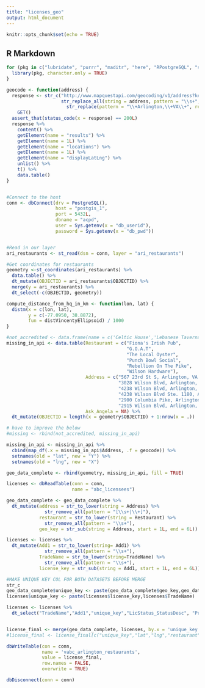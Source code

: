 ```yaml
---
title: "licenses_geo"
output: html_document
---
```


```r
knitr::opts_chunk$set(echo = TRUE)
```

## R Markdown

```r

for (pkg in c("lubridate", "purrr", "maditr", "here", "RPostgreSQL", "stringr", "sf","geosphere","httr","assertthat")) {
  library(pkg, character.only = TRUE)
}

geocode <- function(address) {
  response <- str_c("http://www.mapquestapi.com/geocoding/v1/address?key=dG2GaXJQ2x78GVhbJL2IqJPM4CVtZz25&location=",
                    str_replace_all(string = address, pattern = "\\s+", replacement = "+") %>%
                      str_replace(pattern = "\\+Arlington,\\+VA\\+", replacement = "Arlington,VA")) %>%
    GET()
  assert_that(status_code(x = response) == 200L)
  response %>%
    content() %>%
    getElement(name = "results") %>%
    getElement(name = 1L) %>%
    getElement(name = "locations") %>%
    getElement(name = 1L) %>%
    getElement(name = "displayLatLng") %>%
    unlist() %>%
    t() %>%
    data.table()
}


#Connect to the host
conn <- dbConnect(drv = PostgreSQL(),
                  host = "postgis_1",
                  port = 5432L,
                  dbname = "acpd",
                  user = Sys.getenv(x = "db_userid"),
                  password = Sys.getenv(x = "db_pwd"))


#Read in our layer
ari_restaurants <- st_read(dsn = conn, layer = "ari_restaurants")

#Get coordinates for restaurants
geometry <-st_coordinates(ari_restaurants) %>%
  data.table() %>%
  dt_mutate(OBJECTID = ari_restaurants$OBJECTID) %>%
  merge(y = ari_restaurants) %>%
  dt_select(-c(OBJECTID, geometry))

compute_distance_from_hq_in_km <- function(lon, lat) {
  distm(x = c(lon, lat),
        y = c(-77.0950, 38.8872),
        fun = distVincentyEllipsoid) / 1000
}

#not_accredited <- data.frame(name = c('Celtic House','Lebanese Taverna-Pentagon Row','Lebanese Taverna-Westover'), adr = c('2500 Columbia Pike, #Arlington, VA 22204', '1101 S Joyce St, Arlington, VA 22202', '5900 Washington Blvd, Arlington, VA 22205'), reason='not accredited in api')
missing_in_api <- data.table(Restaurant = c("Fiona's Irish Pub",
                                            "G.O.A.T",
                                            "The Local Oyster",
                                            "Punch Bowl Social",
                                            "Rebellion On The Pike",
                                            "Wilson Hardware"),
                             Address = c("567 23rd St S, Arlington, VA 22202",
                                         "3028 Wilson Blvd, Arlington, VA 22201",
                                         "4238 Wilson Blvd, Arlington, VA 22203",
                                         "4238 Wilson Blvd Ste. 1180, Arlington, VA 22203",
                                         "2900 Columbia Pike, Arlington, VA 22204",
                                         "2915 Wilson Blvd, Arlington, VA 22201"),
                             Ask_Angela = NA) %>%
  dt_mutate(OBJECTID = length(x = geometry$OBJECTID) + 1:nrow(x = .))

# have to improve the below
#missing <- rbind(not_accredited, missing_in_api)

missing_in_api <- missing_in_api %>%
  cbind(map_df(.x = missing_in_api$Address, .f = geocode)) %>%
  setnames(old = "lat", new = "Y") %>%
  setnames(old = "lng", new = "X")

geo_data_complete <- rbind(geometry, missing_in_api, fill = TRUE)

licenses <- dbReadTable(conn = conn,
                        name = "abc_licensees")

geo_data_complete <- geo_data_complete %>%
  dt_mutate(address = str_to_lower(string = Address) %>%
              str_remove_all(pattern = "[\\s+|\\+]"),
            restaurant = str_to_lower(string = Restaurant) %>% 
              str_remove_all(pattern = "\\s+"),
            geo_key = str_sub(string = Address, start = 1L, end = 6L))

licenses <- licenses %>%
  dt_mutate(Add1 = str_to_lower(string= Add1) %>%
              str_remove_all(pattern = "\\s+"),
            TradeName = str_to_lower(string=TradeName) %>%
              str_remove_all(pattern = "\\s+"),
            license_key = str_sub(string = Add1, start = 1L, end = 6L))

#MAKE UNIQUE KEY COL FOR BOTH DATASETS BEFORE MERGE
str_c
geo_data_complete$unique_key <- paste(geo_data_complete$geo_key,geo_data_complete$restaurant)
licenses$unique_key <- paste(licenses$license_key,licenses$TradeName)

licenses <- licenses %>%
  dt_select("TradeName","Add1","unique_key","LicStatus_StatusDesc", "PrivDesc")


license_final <- merge(geo_data_complete, licenses, by.x = 'unique_key',by.y = 'unique_key', all.x = TRUE, no.dups = TRUE)
#license_final <- license_final[c("unique_key","lat","lng","restaurant","address","ask_angela","dist","LicStatus_StatusDesc")]

dbWriteTable(con = conn,
             name = 'vabc_arlington_restaurants',
             value = license_final,
             row.names = FALSE,
             overwrite = TRUE)

dbDisconnect(conn = conn)

```






